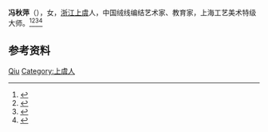 '''冯秋萍'''（{{bd|1911年||2001年}}），女，[[浙江|浙江]][[上虞|上虞]]人，中国绒线编结艺术家、教育家，上海工艺美术特级大师。<ref>{{Cite book|title=中国妇女名人录|author=薛维维; 慕群|publisher=陕西人民出版社|year=1988|isbn=|location=西安|pages=}}</ref><ref>{{Cite book|title=华夏妇女名人词典|author=周行健主编|publisher=华夏出版社|year=1988|isbn=|location=北京|pages=}}</ref><ref>{{Cite book|title=中国当代艺术界名人录|author=中国名人研究院编; 异天, 戈德主编|publisher=社会科学文献出版社|year=1993|isbn=|location=北京|pages=}}</ref><ref>{{Cite book|title=中国当代文化艺术名人大辞典|author=刘波主编|publisher=国际文化出版公司|year=1993|isbn=9787800493898|location=北京|pages=}}</ref>

== 参考资料 ==
{{reflist}}

{{中国人物小作品}}

{{Authority control}}
{{DEFAULTSORT:Feng冯}}
[[Category:冯姓|Qiu]]
[[Category:上虞人|Category:上虞人]]